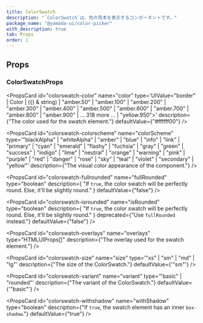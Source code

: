 ```yaml
---
title: ColorSwatch
description: "`ColorSwatch`は、色の見本を表示するコンポーネントです。"
package_name: "@yamada-ui/color-picker"
with_description: true
tab: Props
order: 1
---
```


## Props

### ColorSwatchProps

<PropsCard
  id="colorswatch-color"
  name="color"
  type='UIValue<"border" | Color | ({} & string) | "amber.50" | "amber.100" | "amber.200" | "amber.300" | "amber.400" | "amber.500" | "amber.600" | "amber.700" | "amber.800" | "amber.900" | ... 318 more ... | "yellow.950">'
  description={"The color used for the swatch element."}
  defaultValue={"#ffffff00"}
/>

<PropsCard
  id="colorswatch-colorscheme"
  name="colorScheme"
  type='"blackAlpha" | "whiteAlpha" | "amber" | "blue" | "info" | "link" | "primary" | "cyan" | "emerald" | "flashy" | "fuchsia" | "gray" | "green" | "success" | "indigo" | "lime" | "neutral" | "orange" | "warning" | "pink" | "purple" | "red" | "danger" | "rose" | "sky" | "teal" | "violet" | "secondary" | "yellow"'
  description={"The visual color appearance of the component."}
/>

<PropsCard
  id="colorswatch-fullrounded"
  name="fullRounded"
  type="boolean"
  description={
    "If `true`, the color swatch will be perfectly round. Else, it'll be slightly round."
  }
  defaultValue={"false"}
/>

<PropsCard
  id="colorswatch-isrounded"
  name="isRounded"
  type="boolean"
  description={
    "If `true`, the color swatch will be perfectly round. Else, it'll be slightly round."
  }
  deprecated={"Use `fullRounded` instead."}
  defaultValue={"false"}
/>

<PropsCard
  id="colorswatch-overlays"
  name="overlays"
  type="HTMLUIProps[]"
  description={"The overlay used for the swatch element."}
/>

<PropsCard
  id="colorswatch-size"
  name="size"
  type='"xs" | "sm" | "md" | "lg"'
  description={"The size of the ColorSwatch."}
  defaultValue={'"sm"'}
/>

<PropsCard
  id="colorswatch-variant"
  name="variant"
  type='"basic" | "rounded"'
  description={"The variant of the ColorSwatch."}
  defaultValue={'"basic"'}
/>

<PropsCard
  id="colorswatch-withshadow"
  name="withShadow"
  type="boolean"
  description={"If `true`, the swatch element has an inner `box-shadow`."}
  defaultValue={"true"}
/>
